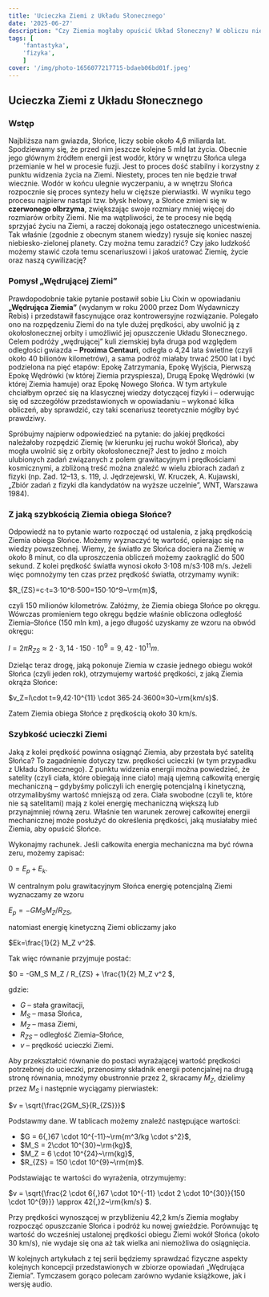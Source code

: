 ```yaml
---
title: 'Ucieczka Ziemi z Układu Słonecznego'
date: '2025-06-27'
description: "Czy Ziemia mogłaby opuścić Układ Słoneczny? W obliczu nieuchronnego końca życia naszego Słońca rodzi się pytanie: czy da się ocalić naszą planetę? Tekst inspirowany opowiadaniem „Wędrująca Ziemia”, w którym podejmuję próbę fizycznej analizy pomysłu przedstawionego w opowiadaniu."
tags: [
	'fantastyka',
	'fizyka',
	]
cover: '/img/photo-1656077217715-bdaeb06bd01f.jpeg'
---
```

## Ucieczka Ziemi z Układu Słonecznego

### Wstęp

Najbliższa nam gwiazda, Słońce, liczy sobie około 4,6 miliarda lat. Spodziewamy się, że przed nim jeszcze kolejne 5 mld lat życia. Obecnie jego głównym źródłem energii jest wodór, który w wnętrzu Słońca ulega przemianie w hel w procesie fuzji. Jest to proces dość stabilny i korzystny z punktu widzenia życia na Ziemi. Niestety, proces ten nie będzie trwał wiecznie. Wodór w końcu ulegnie wyczerpaniu, a w wnętrzu Słońca rozpocznie się proces syntezy helu w cięższe pierwiastki. W wyniku tego procesu najpierw nastąpi tzw. błysk helowy, a Słońce zmieni się w **czerwonego olbrzyma**, zwiększając swoje rozmiary mniej więcej do rozmiarów orbity Ziemi. Nie ma wątpliwości, że te procesy nie będą sprzyjać życiu na Ziemi, a raczej dokonają jego ostatecznego unicestwienia. Tak właśnie (zgodnie z obecnym stanem wiedzy) rysuje się koniec naszej niebiesko-zielonej planety. Czy można temu zaradzić? Czy jako ludzkość możemy stawić czoła temu scenariuszowi i jakoś uratować Ziemię, życie oraz naszą cywilizację?

### Pomysł „Wędrującej Ziemi”

Prawdopodobnie takie pytanie postawił sobie Liu Cixin w opowiadaniu **„Wędrująca Ziemia”** (wydanym w roku 2000 przez Dom Wydawniczy Rebis) i przedstawił fascynujące oraz kontrowersyjne rozwiązanie. Polegało ono na rozpędzeniu Ziemi do na tyle dużej prędkości, aby uwolnić ją z okołosłonecznej orbity i umożliwić jej opuszczenie Układu Słonecznego. Celem podróży „wędrującej” kuli ziemskiej była druga pod względem odległości gwiazda – **Proxima Centauri**, odległa o 4,24 lata świetlne (czyli około 40 bilionów kilometrów), a sama podróż miałaby trwać 2500 lat i być podzielona na pięć etapów: Epokę Zatrzymania, Epokę Wyjścia, Pierwszą Epokę Wędrówki (w której Ziemia przyspiesza), Drugą Epokę Wędrówki (w której Ziemia hamuje) oraz Epokę Nowego Słońca. W tym artykule chciałbym oprzeć się na klasycznej wiedzy dotyczącej fizyki i – oderwując się od szczegółów przedstawionych w opowiadaniu – wykonać kilka obliczeń, aby sprawdzić, czy taki scenariusz teoretycznie mógłby być prawdziwy.

Spróbujmy najpierw odpowiedzieć na pytanie: do jakiej prędkości należałoby rozpędzić Ziemię (w kierunku jej ruchu wokół Słońca), aby mogła uwolnić się z orbity okołosłonecznej? Jest to jedno z moich ulubionych zadań związanych z polem grawitacyjnym i prędkościami kosmicznymi, a zbliżoną treść można znaleźć w wielu zbiorach zadań z fizyki (np. Zad. 12–13, s. 119, J. Jędrzejewski, W. Kruczek, A. Kujawski, „Zbiór zadań z fizyki dla kandydatów na wyższe uczelnie”, WNT, Warszawa 1984).

### Z jaką szybkością Ziemia obiega Słońce?

Odpowiedź na to pytanie warto rozpocząć od ustalenia, z jaką prędkością Ziemia obiega Słońce. Możemy wyznaczyć tę wartość, opierając się na wiedzy powszechnej. Wiemy, że światło ze Słońca dociera na Ziemię w około 8 minut, co dla uproszczenia obliczeń możemy zaokrąglić do 500 sekund. Z kolei prędkość światła wynosi około 3⋅108 m/s3⋅108 m/s. Jeżeli więc pomnożymy ten czas przez prędkość światła, otrzymamy wynik:

$R_{ZS}=c⋅t=3⋅10^8⋅500=150⋅10^9~\rm{m}$,

czyli 150 milionów kilometrów. Załóżmy, że Ziemia obiega Słońce po okręgu. Wówczas promieniem tego okręgu będzie właśnie obliczona odległość Ziemia–Słońce (150 mln km), a jego długość uzyskamy ze wzoru na obwód okręgu:

$l=2πR_{ZS}≈2⋅3{,}14⋅150⋅10^9=9{,}42⋅10^{11} m$.

Dzieląc teraz drogę, jaką pokonuje Ziemia w czasie jednego obiegu wokół Słońca (czyli jeden rok), otrzymujemy wartość prędkości, z jaką Ziemia okrąża Słońce:

$v_Z=l\cdot t=9,42⋅10^{11} \cdot 365⋅24⋅3600≈30~\rm{km/s}$. 

Zatem Ziemia obiega Słońce z prędkością około 30 km/s.

### Szybkość ucieczki Ziemi

Jaką z kolei prędkość powinna osiągnąć Ziemia, aby przestała być satelitą Słońca? To zagadnienie dotyczy tzw. prędkości ucieczki (w tym przypadku z Układu Słonecznego). Z punktu widzenia energii można powiedzieć, że satelity (czyli ciała, które obiegają inne ciało) mają ujemną całkowitą energię mechaniczną – gdybyśmy policzyli ich energię potencjalną i kinetyczną, otrzymalibyśmy wartość mniejszą od zera. Ciała swobodne (czyli te, które nie są satelitami) mają z kolei energię mechaniczną większą lub przynajmniej równą zeru. Właśnie ten warunek zerowej całkowitej energii mechanicznej może posłużyć do określenia prędkości, jaką musiałaby mieć Ziemia, aby opuścić Słońce.

Wykonajmy rachunek. Jeśli całkowita energia mechaniczna ma być równa zeru, możemy zapisać:

$0=E_p+E_k$.

W centralnym polu grawitacyjnym Słońca energię potencjalną Ziemi wyznaczamy ze wzoru

$E_p=−GM_S M_ Z/R_{ZS}$,

natomiast energię kinetyczną Ziemi obliczamy jako

$Ek=\frac{1}{2} M_Z v^2$.

Tak więc równanie przyjmuje postać:

$0 = -GM_S M_Z / R_{ZS} + \frac{1}{2} M_Z v^2 $,

gdzie:

- $G$ – stała grawitacji,
- $M_S$ – masa Słońca,
- $M_Z$ – masa Ziemi,
- $R_{ZS}$ – odległość Ziemia–Słońce,
- $v$ – prędkość ucieczki Ziemi.

Aby przekształcić równanie do postaci wyrażającej wartość prędkości potrzebnej do ucieczki, przenosimy składnik energii potencjalnej na drugą stronę równania, mnożymy obustronnie przez 2, skracamy $M_Z$, dzielimy przez $M_S$ i następnie wyciągamy pierwiastek:

$v = \sqrt{\frac{2GM_S}{R_{ZS}}}$

Podstawmy dane. W tablicach możemy znaleźć następujące wartości:

- $G = 6{,}67 \cdot 10^{-11}~\rm{m^3/kg \cdot s^2}$,
- $M_S = 2\cdot 10^{30}~\rm{kg}$,
- $M_Z = 6 \cdot 10^{24}~\rm{kg}$, 
- $R_{ZS} = 150 \cdot 10^{9}~\rm{m}$. 

Podstawiając te wartości do wyrażenia, otrzymujemy:

$v = \sqrt{\frac{2 \cdot 6{,}67 \cdot 10^{-11} \cdot 2 \cdot 10^{30}}{150 \cdot 10^{9}}} \approx 42{,}2~\rm{km/s} $. 

Przy prędkości wynoszącej w przybliżeniu 42,2 km/s Ziemia mogłaby rozpocząć opuszczanie Słońca i podróż ku nowej gwieździe. Porównując tę wartość do wcześniej ustalonej prędkości obiegu Ziemi wokół Słońca (około 30 km/s), nie wydaje się ona aż tak wielka ani niemożliwa do osiągnięcia.

W kolejnych artykułach z tej serii będziemy sprawdzać fizyczne aspekty kolejnych koncepcji przedstawionych w zbiorze opowiadań „Wędrująca Ziemia”. Tymczasem gorąco polecam zarówno wydanie książkowe, jak i wersję audio.